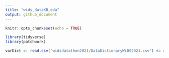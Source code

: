 ```yaml
---
title: "wids_dataXB_eda"
output: github_document
---
```


```r
knitr::opts_chunk$set(echo = TRUE)
```

```r
library(tidyverse)
library(patchwork)
```

```r
varDict <- read.csv("widsdatathon2021/DataDictionaryWiDS2021.csv") #a csv file on every variable's meaning



```

